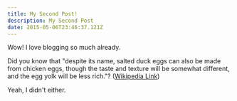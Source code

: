 ```yaml
---
title: My Second Post!
description: My Second Post
date: 2015-05-06T23:46:37.121Z
---
```


Wow! I love blogging so much already.

<!--more-->

Did you know that "despite its name, salted duck eggs can also be made from
chicken eggs, though the taste and texture will be somewhat different, and the
egg yolk will be less rich."?
([Wikipedia Link](https://en.wikipedia.org/wiki/Salted_duck_egg))

Yeah, I didn't either.
